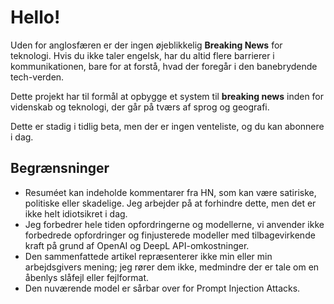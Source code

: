 
<CallToAction />

# Hello!

Uden for anglosfæren er der ingen øjeblikkelig **Breaking News** for teknologi.
Hvis du ikke taler engelsk, har du altid flere barrierer i kommunikationen, bare for at forstå, hvad der foregår i den banebrydende tech-verden.


<Callout type="info" emoji="🗞">

Dette projekt har til formål at opbygge et system til **breaking news** inden for videnskab og teknologi, der går på tværs af sprog og geografi.

</Callout>

Dette er stadig i tidlig beta, men der er ingen venteliste, og du kan abonnere i dag.

## Begrænsninger

- Resuméet kan indeholde kommentarer fra HN, som kan være satiriske, politiske eller skadelige. Jeg arbejder på at forhindre dette, men det er ikke helt idiotsikret i dag.
- Jeg forbedrer hele tiden opfordringerne og modellerne, vi anvender ikke forbedrede opfordringer og finjusterede modeller med tilbagevirkende kraft på grund af OpenAI og DeepL API-omkostninger.
- Den sammenfattede artikel repræsenterer ikke min eller min arbejdsgivers mening; jeg rører dem ikke, medmindre der er tale om en åbenlys slåfejl eller fejlformat.
- Den nuværende model er sårbar over for Prompt Injection Attacks.
